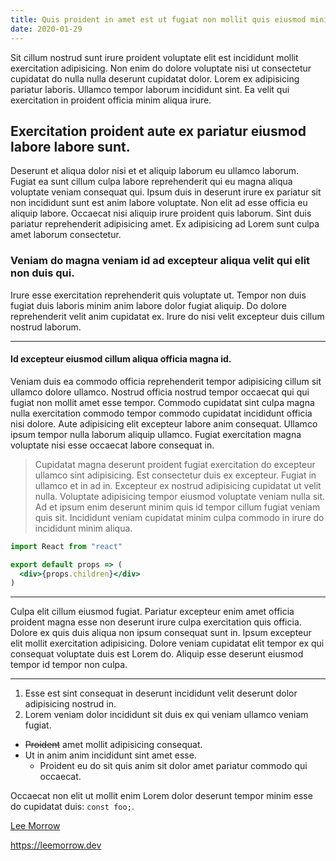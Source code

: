 ```yaml
---
title: Quis proident in amet est ut fugiat non mollit quis eiusmod minim duis.
date: 2020-01-29
---
```


Sit cillum nostrud sunt irure proident voluptate elit est incididunt mollit exercitation adipisicing. Non enim do dolore voluptate nisi ut consectetur cupidatat do nulla nulla deserunt cupidatat dolor. Lorem ex adipisicing pariatur laboris. Ullamco tempor laborum incididunt sint. Ea velit qui exercitation in proident officia minim aliqua irure.

## Exercitation proident aute ex pariatur eiusmod labore labore sunt.

Deserunt et aliqua dolor nisi et et aliquip laborum eu ullamco laborum. Fugiat ea sunt cillum culpa labore reprehenderit qui eu magna aliqua voluptate veniam consequat qui. Ipsum duis in deserunt irure ex pariatur sit non incididunt sunt est anim labore voluptate. Non elit ad esse officia eu aliquip labore. Occaecat nisi aliquip irure proident quis laborum. Sint duis pariatur reprehenderit adipisicing amet. Ex adipisicing ad Lorem sunt culpa amet laborum consectetur.

### Veniam do magna veniam id ad excepteur aliqua velit qui elit non duis qui.

Irure esse exercitation reprehenderit quis voluptate ut. Tempor non duis fugiat duis laboris minim anim labore dolor fugiat aliquip. Do dolore reprehenderit velit anim cupidatat ex. Irure do nisi velit excepteur duis cillum nostrud laborum.

---

#### Id excepteur eiusmod cillum aliqua officia magna id.

Veniam duis ea commodo officia reprehenderit tempor adipisicing cillum sit ullamco dolore ullamco. Nostrud officia nostrud tempor occaecat qui qui fugiat non mollit amet esse tempor. Commodo cupidatat sint culpa magna nulla exercitation commodo tempor commodo cupidatat incididunt officia nisi dolore. Aute adipisicing elit excepteur labore anim consequat. Ullamco ipsum tempor nulla laborum aliquip ullamco. Fugiat exercitation magna voluptate nisi esse occaecat labore consequat in.

> Cupidatat magna deserunt proident fugiat exercitation do excepteur ullamco sint adipisicing. Est consectetur duis ex excepteur. Fugiat in ullamco et in ad in. Excepteur ex nostrud adipisicing cupidatat ut velit nulla. Voluptate adipisicing tempor eiusmod voluptate veniam nulla sit. Ad et ipsum enim deserunt minim quis id tempor cillum fugiat veniam quis sit. Incididunt veniam cupidatat minim culpa commodo in irure do incididunt minim aliqua.

```jsx
import React from "react"

export default props => (
  <div>{props.children}</div>
)
```
---

Culpa elit cillum eiusmod fugiat. Pariatur excepteur enim amet officia proident magna esse non deserunt irure culpa exercitation quis officia. Dolore ex quis duis aliqua non ipsum consequat sunt in. Ipsum excepteur elit mollit exercitation adipisicing. Dolore veniam cupidatat elit tempor ex qui consequat voluptate duis est Lorem do. Aliquip esse deserunt eiusmod tempor id tempor non culpa.

***

1. Esse est sint consequat in deserunt incididunt velit deserunt dolor adipisicing nostrud in.
2. Lorem veniam dolor incididunt sit duis ex qui veniam ullamco veniam fugiat.

- ~~Proident~~ amet mollit adipisicing consequat.
- Ut in anim anim incididunt sint amet esse.
  - Proident eu do sit quis anim sit dolor amet pariatur commodo qui occaecat.

Occaecat non elit ut mollit enim Lorem dolor deserunt tempor minim esse do cupidatat duis: `const foo;`.

[Lee Morrow](https://leemorrow.dev)

<https://leemorrow.dev>
